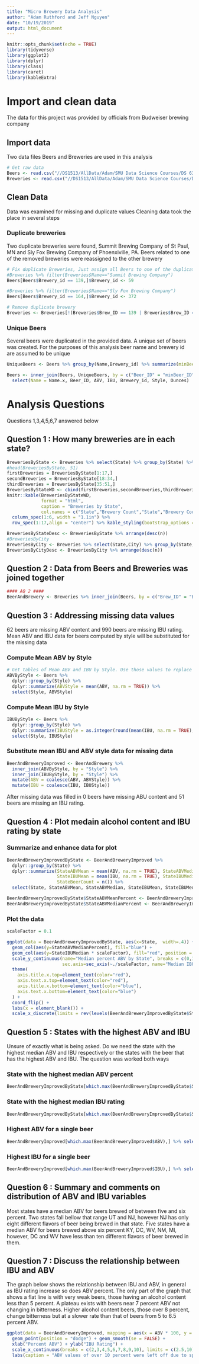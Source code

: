 ```yaml
---
title: "Micro Brewery Data Analysis"
author: "Adam Ruthford and Jeff Nguyen"
date: "10/19/2019"
output: html_document
---
```


```r
knitr::opts_chunk$set(echo = TRUE)
library(tidyverse)
library(ggplot2)
library(dplyr)
library(class)
library(caret)
library(kableExtra)
```

# Import and clean data
The data for this project was provided by officials from Budweiser brewing company

## Import data
Two data files Beers and Breweries are used in this analysis
```r

# Get raw data
Beers <- read.csv("//DS1513/AllData/Adam/SMU Data Science Courses/DS 6306 Doing Data Science/Unit 8 and 9_ Case Study 1/Beers.csv")
Breweries <- read.csv("//DS1513/AllData/Adam/SMU Data Science Courses/DS 6306 Doing Data Science/Unit 8 and 9_ Case Study 1/Breweries.csv")
```
## Clean Data
Data was examined for missing and duplicate values Cleaning data took the place in several steps

### Duplicate breweries
Two duplicate breweries were found, Summit Brewing Company of St Paul, MN and Sly Fox Brewing Company of Phoenxiville, PA. Beers related to one of the removed breweries were reassigned to the other brewery
```r
# Fix duplicate Breweries, Just assign all Beers to one of the duplicates
#Breweries %>% filter(Breweries$Name=="Summit Brewing Company")
Beers[Beers$Brewery_id == 139,]$Brewery_id <- 59

#Breweries %>% filter(Breweries$Name=="Sly Fox Brewing Company")
Beers[Beers$Brewery_id == 164,]$Brewery_id <- 372

# Remove duplicate brewery
Breweries <- Breweries[!(Breweries$Brew_ID == 139 | Breweries$Brew_ID == 164),]
```
### Unique Beers
Several beers were duplicated in the provided data. A unique set of beers was created. For the purposes of this analysis beer name and brewery id are assumed to be unique
```r
UniqueBeers <- Beers %>% group_by(Name,Brewery_id) %>% summarize(minBeer_ID = min(Beer_ID)) %>% select(minBeer_ID)

Beers <- inner_join(Beers, UniqueBeers, by = c("Beer_ID" = "minBeer_ID")) %>%
  select(Name = Name.x, Beer_ID, ABV, IBU, Brewery_id, Style, Ounces)
```
# Analysis Questions
Questions 1,3,4,5,6,7 answered below

## Question 1 : How many breweries are in each state?
```r
BreweriesByState <- Breweries %>% select(State) %>% group_by(State) %>% count()
#head(BreweriesByState, 51)
firstBreweries = BreweriesByState[1:17,]
secondBreweries = BreweriesByState[18:34,]
thirdBreweries = BreweriesByState[35:51,]
BreweriesByStateWD <- cbind(firstBreweries,secondBreweries,thirdBreweries)
knitr::kable(BreweriesByStateWD,
             format = "html",
             caption = "Breweries by State",
             col.names = c("State","Brewery Count","State","Brewery Count","State","Brewery Count")) %>% 
  column_spec(1:6, width = "1.1in") %>% 
  row_spec(1:17,align = "center") %>% kable_styling(bootstrap_options = c("hover"))

```
```r
BreweriesByStateDesc <- BreweriesByState %>% arrange(desc(n))
#BreweriesByCity
BreweriesByCity <- Breweries %>% select(State,City) %>% group_by(State,City) %>% count()
BreweriesByCityDesc <- BreweriesByCity %>% arrange(desc(n))

```
## Question 2 : Data from Beers and Breweries was joined together
```r
#### AQ 2 ####
BeerAndBrewery <- Breweries %>% inner_join(Beers, by = c("Brew_ID" = "Brewery_id"))
```
## Question 3 : Addressing missing data values
62 beers are missing ABV content and 990 beers are missing IBU rating. Mean ABV and IBU data for beers computed by style will be substituted for the missing data

### Compute Mean ABV by Style
```r
# Get tables of Mean ABV and IBU by Style. Use those values to replace NA data
ABVByStyle <- Beers %>% 
  dplyr::group_by(Style) %>% 
  dplyr::summarize(ABVStyle = mean(ABV, na.rm = TRUE)) %>% 
  select(Style, ABVStyle) 
```
### Compute Mean IBU by Style
```r
IBUByStyle <- Beers %>% 
  dplyr::group_by(Style) %>% 
  dplyr::summarize(IBUStyle = as.integer(round(mean(IBU, na.rm = TRUE), 0))) %>% 
  select(Style, IBUStyle) 
```
### Substitute mean IBU and ABV style data for missing data
```r
BeerAndBreweryImproved <- BeerAndBrewery %>% 
  inner_join(ABVByStyle, by = "Style") %>% 
  inner_join(IBUByStyle, by = "Style") %>% 
  mutate(ABV = coalesce(ABV, ABVStyle)) %>%
  mutate(IBU = coalesce(IBU, IBUStyle))
```
After missing data was filled in 0 beers have missing ABU content and 51 beers are missing an IBU rating.

## Question 4 : Plot medain alcohol content and IBU rating by state

### Summarize and enhance data for plot
```r
BeerAndBreweryImprovedByState <- BeerAndBreweryImproved %>% 
  dplyr::group_by(State) %>% 
  dplyr::summarize(StateABVMean = mean(ABV, na.rm = TRUE), StateABVMedian = median(ABV, na.rm = TRUE), 
                   StateIBUMean = mean(IBU, na.rm = TRUE), StateIBUMedian = median(IBU, na.rm = TRUE),
                   StateBeerCount = n()) %>% 
  select(State, StateABVMean, StateABVMedian, StateIBUMean, StateIBUMedian, StateBeerCount) 

BeerAndBreweryImprovedByState$StateABVMeanPercent <- BeerAndBreweryImprovedByState$StateABVMean * 100.0
BeerAndBreweryImprovedByState$StateABVMedianPercent <- BeerAndBreweryImprovedByState$StateABVMedian * 100.0
```
### Plot the data
```r
scaleFactor = 0.1

ggplot(data = BeerAndBreweryImprovedByState, aes(x=State,  width=.4)) +
  geom_col(aes(y=StateABVMedianPercent), fill="blue") +
  geom_col(aes(y=StateIBUMedian * scaleFactor), fill="red", position = position_nudge(x = -.4)) +
  scale_y_continuous(name="Median percent ABV by State", breaks = c(0,1,2,3,4,5,6),
                     sec.axis=sec_axis(~./scaleFactor, name="Median IBU by State", breaks = c(0,10,20,30,40,50,60))) +
  theme(
    axis.title.x.top=element_text(color="red"),
    axis.text.x.top=element_text(color="red"),
    axis.title.x.bottom=element_text(color="blue"),
    axis.text.x.bottom=element_text(color="blue")
  ) +
  coord_flip() +
  labs(x = element_blank()) +
  scale_x_discrete(limits = rev(levels(BeerAndBreweryImprovedByState$State)))
```

## Question 5 : States with the highest ABV and IBU
Unsure of exactly what is being asked. Do we need the state with the highest median ABV and IBU respectively or the states with the beer that has the highest ABV and IBU. The question was worked both ways

### State with the highest median ABV percent
```r
BeerAndBreweryImprovedByState[which.max(BeerAndBreweryImprovedByState$StateABVMedian),] %>% select(State, StateABVMedianPercent)
```

### State with the highest median IBU rating
```r
BeerAndBreweryImprovedByState[which.max(BeerAndBreweryImprovedByState$StateIBUMedian),] %>% select(State, StateIBUMedian)
```

### Highest ABV for a single beer
```r
BeerAndBreweryImproved[which.max(BeerAndBreweryImproved$ABV),] %>% select(State, Name.x, Name.y, ABV)
```

### Highest IBU for a single beer
```r
BeerAndBreweryImproved[which.max(BeerAndBreweryImproved$IBU),] %>% select(State, Name.x, Name.y, IBU)
```

## Question 6 : Summary and comments on distribution of ABV and IBU variables
Most states have a median ABV for beers brewed of between five and six percent. Two states fall bellow that range UT and NJ, however NJ has only eight different flavors of beer being brewed in that state. Five states have a median ABV for beers brewed above six percent KY, DC, WV, NM, MI, however, DC and WV have less than ten different flavors of beer brewed in them.

## Question 7 : Discuss the relationship between IBU and ABV
The graph below shows the relationship between IBU and ABV, in general as IBU rating increase so does ABV percent. The only part of the graph that shows a flat line is with very weak beers, those having an alcohol content less than 5 percent. A plateau exists with beers near 7 percent ABV not changing in bitterness. Higher alcohol content beers, those over 8 percent, change bitterness but at a slower rate than that of beers from 5 to 6.5 percent ABV.
```r
ggplot(data = BeerAndBreweryImproved, mapping = aes(x = ABV * 100, y = IBU)) +
  geom_point(position = "dodge") + geom_smooth(se = FALSE) +
  xlab("Percent ABV") + ylab("IBU Rating") + 
  scale_x_continuous(breaks = c(2,3,4,5,6,7,8,9,10), limits = c(2.5,10)) +
  labs(caption = "ABV values of over 10 percent were left off due to sparseness of the data")
```